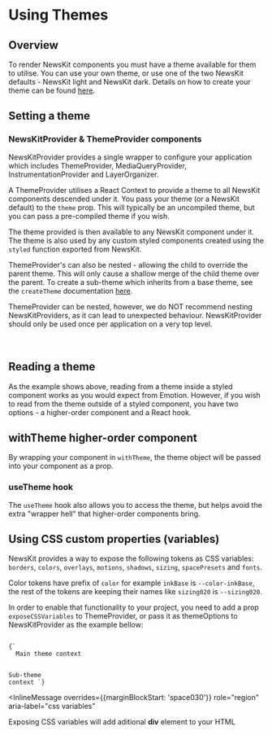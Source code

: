 

# Using Themes

## Overview

To render NewsKit components you must have a theme available for them to utilise. You can use your own theme, or use one of the two NewsKit defaults - NewsKit light and NewsKit dark. Details on how to create your theme can be found [here](/theme/theming/creating-a-theme).

## Setting a theme

### NewsKitProvider & ThemeProvider components

NewsKitProvider provides a single wrapper to configure your application which includes ThemeProvider, <Link href="/components/utils/hooks/#usemediaqueryobject">MediaQueryProvider</Link>, <Link href="/getting-started/code/instrumentation/">InstrumentationProvider</Link> and <Link href="/components/layer/">LayerOrganizer</Link>.

A ThemeProvider utilises a React Context to provide a theme to all NewsKit components descended under it. You pass your theme (or a NewsKit default) to the `theme` prop. This will typically be an uncompiled theme, but you can pass a pre-compiled theme if you wish.

<CodeFromFile path="examples/theming/newskit-provider.tsx" />

The theme provided is then available to any NewsKit component under it. The theme is also used by any custom styled components created using the `styled` function exported from NewsKit.

<CodeFromFile path="examples/theming/styled.tsx" />

ThemeProvider's can also be nested - allowing the child to override the parent theme. This will only cause a shallow merge of the child theme over the parent. To create a sub-theme which inherits from a base theme, see the `createTheme` documentation [here](/theme/theming/creating-a-theme).

<InlineMessage>
  ThemeProvider can be nested, however, we do NOT recommend nesting
  NewsKitProviders, as it can lead to unexpected behaviour. NewsKitProvider
  should only be used once per application on a very top level.
</InlineMessage>

<br />
<br />
<br />

<CodeFromFile path="examples/theming/nested-theme-provider.tsx" />

## Reading a theme

As the example shows above, reading from a theme inside a styled component works as you would expect from Emotion. However, if you wish to read from the theme outside of a styled component, you have two options - a higher-order component and a React hook.

## withTheme higher-order component

By wrapping your component in `withTheme`, the theme object will be passed into your component as a prop.

<CodeFromFile path="examples/theming/with-theme.tsx" />

### useTheme hook

The `useTheme` hook also allows you to access the theme, but helps avoid the extra "wrapper hell" that higher-order components bring.

<CodeFromFile path="examples/theming/use-theme.tsx" />

## Using CSS custom properties (variables)

NewsKit provides a way to expose the following tokens as CSS variables: `borders`, `colors`, `overlays`, `motions`, `shadows`, `sizing`, `spacePresets` and `fonts`.

Color tokens have prefix of `color` for example `inkBase` is `--color-inkBase`, the rest of the tokens are keeping their names like `sizing020` is `--sizing020`.

In order to enable that functionality to your project, you need to add a prop `exposeCSSVariables` to ThemeProvider, or pass it as themeOptions to NewsKitProvider as the example bellow:

<Code>
{`<NewsKitProvider theme={yourTheme} themeOptions={{exposeCSSVariables: true}}>
  Main theme context

  <ThemeProvider theme={yourSubTheme} exposeCSSVariables>Sub-theme context</ThemeProvider>
</NewsKitProvider>`}
</Code>

<InlineMessage
  overrides={{marginBlockStart: 'space030'}}
  role="region"
  aria-label="css variables"
>
  Exposing CSS variables will add aditional <strong>div</strong> element to your
  HTML
</InlineMessage>
